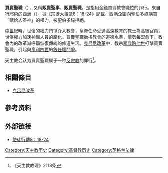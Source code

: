 '''買賣聖職'''（{{Lang-en|Simony}}），又稱'''販賣聖事'''、'''販賣聖職'''，是指用金錢買賣教會職位的罪行。{{lang|en|Simony}}來自[[術士西門|行邪術的西满]]（{{lang-la|Simon Magus}}），據《[[宗徒大事录|宗徒大事录]]8：18-24》記載，西满企圖向[[聖伯多祿|聖伯多祿]]購買「赋给人圣神」的權力，被聖伯多祿拒絕。

[[中世紀|中世紀]]時，世俗的權力鬥爭介入教會，皇帝任命受過高深教育的教士為高級官員，世俗權力加速神職人員的腐化。買賣聖職動搖教會的道德水準，情勢每況愈下。教會內的改革派呼籲恢復傳統的修道生活。[[克吕尼改革|克吕尼改革]]中，教宗[[額我略七世|額我略七世]]打擊買賣聖職，引起與[[亨利四世_(神圣罗马帝国)|亨利四世]]的[[叙任权斗争|敘任權鬥爭]]。

天主教会认为買賣聖職属于一种[[反宗教|反宗教]]的罪行<ref>《天主教教理》2118条</ref>。

== 相關條目 ==
* [[克吕尼改革|克吕尼改革]]

== 參考资料 ==
{{reflist}}
==外部链接==
*[http://www.o-bible.com/cgibin/ob.cgi?version=hb5&book=act&chapter=8 使徒行傳8：18-24] {{Wayback|url=http://www.o-bible.com/cgibin/ob.cgi?version=hb5&book=act&chapter=8 |date=20200508100543 }}

[[Category:天主教历史|Category:天主教历史]]
[[Category:基督教历史|Category:基督教历史]]
[[Category:英格兰法律|Category:英格兰法律]]